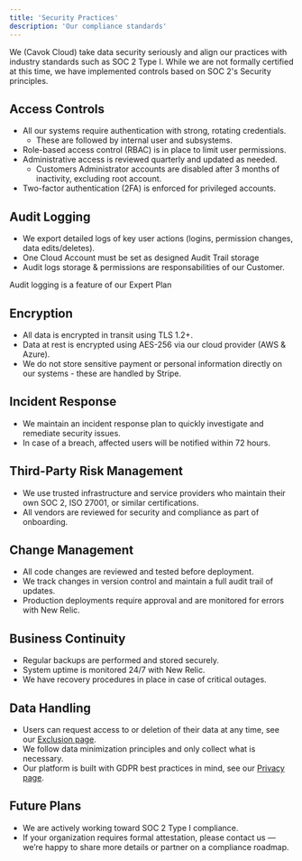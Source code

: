 ```yaml
---
title: 'Security Practices'
description: 'Our compliance standards'
---
```


<Info>
  We (Cavok Cloud) take data security seriously and align our practices with industry standards such as SOC 2 Type I.
  While we are not formally certified at this time, we have implemented controls based on SOC 2's Security principles.
</Info>

## Access Controls

- All our systems require authentication with strong, rotating credentials.
  - These are followed by internal user and subsystems.
- Role-based access control (RBAC) is in place to limit user permissions.
- Administrative access is reviewed quarterly and updated as needed.
  - Customers Administrator accounts are disabled after 3 months of inactivity, excluding root account.
- Two-factor authentication (2FA) is enforced for privileged accounts.

## Audit Logging

- We export detailed logs of key user actions (logins, permission changes, data edits/deletes).
- One Cloud Account must be set as designed Audit Trail storage
- Audit logs storage & permissions are responsabilities of our Customer.

<Tip>Audit logging is a feature of our Expert Plan</Tip>

## Encryption

- All data is encrypted in transit using TLS 1.2+.
- Data at rest is encrypted using AES-256 via our cloud provider (AWS & Azure).
- We do not store sensitive payment or personal information directly on our systems - these are handled by Stripe.

## Incident Response

- We maintain an incident response plan to quickly investigate and remediate security issues.
- In case of a breach, affected users will be notified within 72 hours.

[//]: # (- We conduct mock incident response drills to stay prepared.)

## Third-Party Risk Management

- We use trusted infrastructure and service providers who maintain their own SOC 2, ISO 27001, or similar certifications.
- All vendors are reviewed for security and compliance as part of onboarding.

## Change Management

- All code changes are reviewed and tested before deployment.
- We track changes in version control and maintain a full audit trail of updates.
- Production deployments require approval and are monitored for errors with New Relic.

## Business Continuity

- Regular backups are performed and stored securely.
- System uptime is monitored 24/7 with New Relic.
- We have recovery procedures in place in case of critical outages.

## Data Handling

- Users can request access to or deletion of their data at any time, see our [Exclusion page](/legal/exclusion).
- We follow data minimization principles and only collect what is necessary.
- Our platform is built with GDPR best practices in mind, see our [Privacy page](/legal/privacy).

## Future Plans

- We are actively working toward SOC 2 Type I compliance.
- If your organization requires formal attestation, please contact us — we’re happy to share more details or partner on a compliance roadmap.
